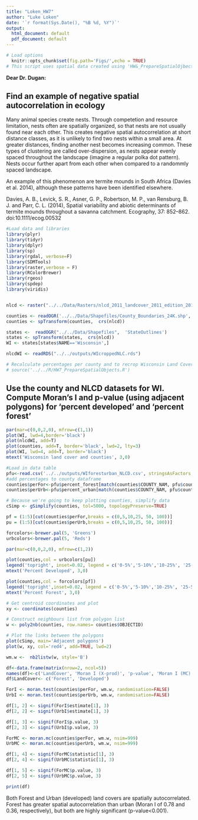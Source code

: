 ```yaml
---
title: "Loken_HW7"
author: "Luke Loken"
date: '`r format(Sys.Date(), "%B %d, %Y")`'
output:
  html_document: default
  pdf_document: default
---
```


```r
# Load options
  knitr::opts_chunk$set(fig.path='Figs/',echo = TRUE)
# This script uses spatial data created using 'HW&_PrepareSpatialOjbects.R', which is located in the 'R' folder. Use source('../../R/HW7_PrepareSpatialObjects.R') to recrop raster data and to re-calculate percentages of land covers by pixel
```

**Dear Dr. Dugan:**

## Find an example of negative spatial autocorrelation in ecology

Many animal species create nests. Through competetion and resource limitation, nests often are spatially organized, so that nests are not usually found near each other. This creates negative spatial autocorrelation at short distance classes, as it is unlikely to find two nests within a small area. At greater distances, finding another nest becomes increasing common. These types of clustering are called over-dispersion, as nests appear evenly spaced throughout the landscape (imagine a regular polka dot pattern). Nests occur further apart from each other when compared to a randommly spaced landscape.

An example of this phenomenon are termite mounds in South Africa (Davies et al. 2014), although these patterns have been identified elsewhere. 

Davies, A. B., Levick, S. R., Asner, G. P., Robertson, M. P., van Rensburg, B. J. and Parr, C. L. (2014), Spatial variability and abiotic determinants of termite mounds throughout a savanna catchment. Ecography, 37: 852–862. doi:10.1111/ecog.00532

```r

#Load data and libraries
library(plyr)
library(tidyr)
library(dplyr)
library(sp)
library(rgdal, verbose=F)
library(SDMTools)
library(raster,verbose = F)
library(RColorBrewer)
library(rgeos)
library(spdep)
library(viridis)


nlcd <- raster("../../Data/Rasters/nlcd_2011_landcover_2011_edition_2014_10_10/nlcd_2011_landcover_2011_edition_2014_10_10.img", package='raster')

counties <- readOGR('../../Data/Shapefiles/County_Boundaries_24K.shp', layer='County_Boundaries_24K',stringsAsFactors = F)
counties <- spTransform(counties,  crs(nlcd))

states <-  readOGR("../../Data/Shapefiles",  'StateOutlines')
states <- spTransform(states,  crs(nlcd))
WI <- states[states$NAME=='Wisconsin',]

nlcdWI <- readRDS("../../outputs/WIcroppedNLC.rds")

# Recalculate percentages per county and to recrop Wisconsin Land Cover
# source('../../R/HW7_PrepareSpatialObjects.R') 

```

## Use the county and NLCD datasets for WI. Compute Moran's I and p-value (using adjacent polygons) for 'percent developed' and 'percent forest'

```r

par(mar=c(0,0,2,0), mfrow=c(1,1))
plot(WI, lwd=4,border='black')
plot(nlcdWI, add=T)
plot(counties, add=T, border='black', lwd=2, lty=3)
plot(WI, lwd=4, add=T, border='black')
mtext('Wisconsin land cover and counties', 3,0)

```


```r
#Load in data table
pfu<-read.csv('../../outputs/WIforesturban_NLCD.csv', stringsAsFactors = F, header=T)
#add percentages to county dataframe
counties$perFor<-pfu$percent_forest[match(counties$COUNTY_NAM, pfu$counties)]
counties$perUrb<-pfu$percent_urban[match(counties$COUNTY_NAM, pfu$counties)]

# Because we're going to keep plotting counties, simplify data
cSimp <- gSimplify(counties, tol=5000, topologyPreserve=TRUE)

pf = (1:5)[cut(counties$perFor,breaks = c(0,5,10,25, 50, 100))]
pu = (1:5)[cut(counties$perUrb,breaks = c(0,5,10,25, 50, 100))]

forcolors<-brewer.pal(5, 'Greens')
urbcolors<-brewer.pal(5, 'Reds')

par(mar=c(0,0,2,0), mfrow=c(1,2))

plot(counties,col = urbcolors[pu])
legend('topright', inset=0.02, legend = c('0-5%','5-10%','10-25%', '25-50%', '50-100%'), fill = urbcolors, bty='n', y.intersp=.8, cex=0.85)
mtext('Percent Developed', 3,0)

plot(counties,col = forcolors[pf])
legend('topright',inset=0.02, legend = c('0-5%','5-10%','10-25%', '25-50%', '50-100%'), fill = forcolors, bty='n', y.intersp=.8, cex=0.85)
mtext('Percent Forest', 3,0)

```

```r
# Get centroid coordinates and plot
xy <- coordinates(counties)

# Construct neighbours list from polygon list
w <- poly2nb(counties, row.names= counties$OBJECTID)

# Plot the links between the polygons
plot(cSimp, main='Adjacent polygons')
plot(w, xy, col='red4', add=TRUE, lwd=2)

wm.w <-  nb2listw(w, style='B')

df<-data.frame(matrix(nrow=2, ncol=5))
names(df)<-c('LandCover', 'Moran I (X-prod)', 'p-value', 'Moran I (MC)', 'p-value')
df$LandCover<- c('Forest', 'Developed')

ForI <- moran.test(counties$perFor, wm.w, randomisation=FALSE)
UrbI <- moran.test(counties$perUrb, wm.w, randomisation=FALSE)

df[1, 2] <- signif(ForI$estimate[1], 3)
df[2, 2] <- signif(UrbI$estimate[1], 3)

df[1, 3] <- signif(ForI$p.value, 3)
df[2, 3] <- signif(UrbI$p.value, 3)

ForMC <- moran.mc(counties$perFor, wm.w, nsim=999)
UrbMC <- moran.mc(counties$perUrb, wm.w, nsim=999)

df[1, 4] <- signif(ForMC$statistic[1], 3)
df[2, 4] <- signif(UrbMC$statistic[1], 3)

df[1, 5] <- signif(ForMC$p.value, 3)
df[2, 5] <- signif(UrbMC$p.value, 3)

print(df)

```

Both Forest and Urban (developed) land covers are spatially autocorrelated. Forest has greater spatial autocorrelation than urban (Moran I of 0.78 and 0.36, respectively), but both are highly significant (p-value<0.001). 